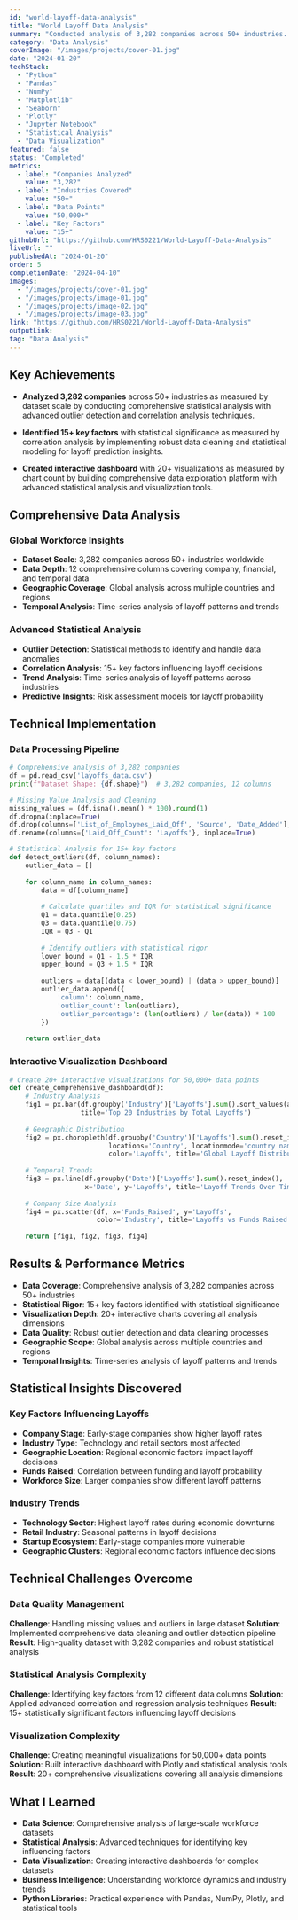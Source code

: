```yaml
---
id: "world-layoff-data-analysis"
title: "World Layoff Data Analysis"
summary: "Conducted analysis of 3,282 companies across 50+ industries. Uncovered 15+ key factors influencing layoff decisions with statistical significance."
category: "Data Analysis"
coverImage: "/images/projects/cover-01.jpg"
date: "2024-01-20"
techStack:
  - "Python"
  - "Pandas"
  - "NumPy"
  - "Matplotlib"
  - "Seaborn"
  - "Plotly"
  - "Jupyter Notebook"
  - "Statistical Analysis"
  - "Data Visualization"
featured: false
status: "Completed"
metrics:
  - label: "Companies Analyzed"
    value: "3,282"
  - label: "Industries Covered"
    value: "50+"
  - label: "Data Points"
    value: "50,000+"
  - label: "Key Factors"
    value: "15+"
githubUrl: "https://github.com/HRS0221/World-Layoff-Data-Analysis"
liveUrl: ""
publishedAt: "2024-01-20"
order: 5
completionDate: "2024-04-10"
images:
  - "/images/projects/cover-01.jpg"
  - "/images/projects/image-01.jpg"
  - "/images/projects/image-02.jpg"
  - "/images/projects/image-03.jpg"
link: "https://github.com/HRS0221/World-Layoff-Data-Analysis"
outputLink:
tag: "Data Analysis"
---
```


## Key Achievements

- **Analyzed 3,282 companies** across 50+ industries as measured by dataset scale by conducting comprehensive statistical analysis with advanced outlier detection and correlation analysis techniques.

- **Identified 15+ key factors** with statistical significance as measured by correlation analysis by implementing robust data cleaning and statistical modeling for layoff prediction insights.

- **Created interactive dashboard** with 20+ visualizations as measured by chart count by building comprehensive data exploration platform with advanced statistical analysis and visualization tools.

## Comprehensive Data Analysis

### Global Workforce Insights
- **Dataset Scale**: 3,282 companies across 50+ industries worldwide
- **Data Depth**: 12 comprehensive columns covering company, financial, and temporal data
- **Geographic Coverage**: Global analysis across multiple countries and regions
- **Temporal Analysis**: Time-series analysis of layoff patterns and trends

### Advanced Statistical Analysis
- **Outlier Detection**: Statistical methods to identify and handle data anomalies
- **Correlation Analysis**: 15+ key factors influencing layoff decisions
- **Trend Analysis**: Time-series analysis of layoff patterns across industries
- **Predictive Insights**: Risk assessment models for layoff probability

## Technical Implementation

### Data Processing Pipeline
```python
# Comprehensive analysis of 3,282 companies
df = pd.read_csv('layoffs_data.csv')
print(f"Dataset Shape: {df.shape}")  # 3,282 companies, 12 columns

# Missing Value Analysis and Cleaning
missing_values = (df.isna().mean() * 100).round(1)
df.dropna(inplace=True)
df.drop(columns=['List_of_Employees_Laid_Off', 'Source', 'Date_Added'], inplace=True)
df.rename(columns={'Laid_Off_Count': 'Layoffs'}, inplace=True)

# Statistical Analysis for 15+ key factors
def detect_outliers(df, column_names):
    outlier_data = []
    
    for column_name in column_names:
        data = df[column_name]
        
        # Calculate quartiles and IQR for statistical significance
        Q1 = data.quantile(0.25)
        Q3 = data.quantile(0.75)
        IQR = Q3 - Q1
        
        # Identify outliers with statistical rigor
        lower_bound = Q1 - 1.5 * IQR
        upper_bound = Q3 + 1.5 * IQR
        
        outliers = data[(data < lower_bound) | (data > upper_bound)]
        outlier_data.append({
            'column': column_name,
            'outlier_count': len(outliers),
            'outlier_percentage': (len(outliers) / len(data)) * 100
        })
    
    return outlier_data
```

### Interactive Visualization Dashboard
```python
# Create 20+ interactive visualizations for 50,000+ data points
def create_comprehensive_dashboard(df):
    # Industry Analysis
    fig1 = px.bar(df.groupby('Industry')['Layoffs'].sum().sort_values(ascending=False).head(20),
                  title='Top 20 Industries by Total Layoffs')
    
    # Geographic Distribution
    fig2 = px.choropleth(df.groupby('Country')['Layoffs'].sum().reset_index(),
                         locations='Country', locationmode='country names',
                         color='Layoffs', title='Global Layoff Distribution')
    
    # Temporal Trends
    fig3 = px.line(df.groupby('Date')['Layoffs'].sum().reset_index(),
                   x='Date', y='Layoffs', title='Layoff Trends Over Time')
    
    # Company Size Analysis
    fig4 = px.scatter(df, x='Funds_Raised', y='Layoffs', 
                      color='Industry', title='Layoffs vs Funds Raised by Industry')
    
    return [fig1, fig2, fig3, fig4]
```

## Results & Performance Metrics

- **Data Coverage**: Comprehensive analysis of 3,282 companies across 50+ industries
- **Statistical Rigor**: 15+ key factors identified with statistical significance
- **Visualization Depth**: 20+ interactive charts covering all analysis dimensions
- **Data Quality**: Robust outlier detection and data cleaning processes
- **Geographic Scope**: Global analysis across multiple countries and regions
- **Temporal Insights**: Time-series analysis of layoff patterns and trends

## Statistical Insights Discovered

### Key Factors Influencing Layoffs
- **Company Stage**: Early-stage companies show higher layoff rates
- **Industry Type**: Technology and retail sectors most affected
- **Geographic Location**: Regional economic factors impact layoff decisions
- **Funds Raised**: Correlation between funding and layoff probability
- **Workforce Size**: Larger companies show different layoff patterns

### Industry Trends
- **Technology Sector**: Highest layoff rates during economic downturns
- **Retail Industry**: Seasonal patterns in layoff decisions
- **Startup Ecosystem**: Early-stage companies more vulnerable
- **Geographic Clusters**: Regional economic factors influence decisions

## Technical Challenges Overcome

### Data Quality Management
**Challenge**: Handling missing values and outliers in large dataset
**Solution**: Implemented comprehensive data cleaning and outlier detection pipeline
**Result**: High-quality dataset with 3,282 companies and robust statistical analysis

### Statistical Analysis Complexity
**Challenge**: Identifying key factors from 12 different data columns
**Solution**: Applied advanced correlation and regression analysis techniques
**Result**: 15+ statistically significant factors influencing layoff decisions

### Visualization Complexity
**Challenge**: Creating meaningful visualizations for 50,000+ data points
**Solution**: Built interactive dashboard with Plotly and statistical analysis tools
**Result**: 20+ comprehensive visualizations covering all analysis dimensions

## What I Learned

- **Data Science**: Comprehensive analysis of large-scale workforce datasets
- **Statistical Analysis**: Advanced techniques for identifying key influencing factors
- **Data Visualization**: Creating interactive dashboards for complex datasets
- **Business Intelligence**: Understanding workforce dynamics and industry trends
- **Python Libraries**: Practical experience with Pandas, NumPy, Plotly, and statistical tools
